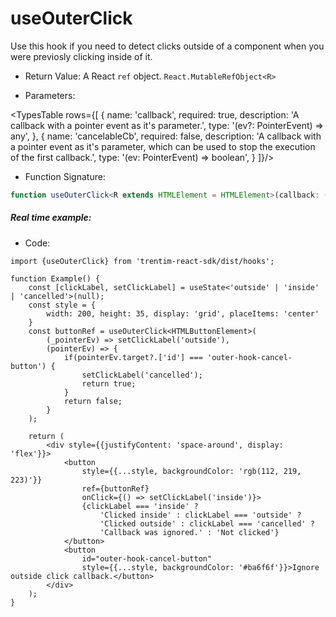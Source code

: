 
<Meta title="Hooks/useOuterClick" />

# useOuterClick

Use this hook if you need to detect clicks outside of a component when you were previosly clicking inside of it.

* Return Value: A React <code>ref</code> object. ```React.MutableRefObject<R>```

* Parameters:

<TypesTable rows={[
   {
        name: 'callback',
        required: true,
        description: 'A callback with a pointer event as it\'s parameter.',
        type: '(ev?: PointerEvent) => any',
     },
     {
        name: 'cancelableCb',
        required: false,
        description: 'A callback with a pointer event as it\'s parameter, which can be used to stop the execution of the first callback.',
        type: '(ev: PointerEvent) => boolean',
     }
]}/>

* Function Signature:
```ts dark
function useOuterClick<R extends HTMLElement = HTMLElement>(callback: (ev?: PointerEvent) => any, cancelableCb?: (ev: PointerEvent) => boolean): React.MutableRefObject<R>
```

##### Real time example:

<OuterClickExample/>

* Code: 
```tsx dark
import {useOuterClick} from 'trentim-react-sdk/dist/hooks';

function Example() {
    const [clickLabel, setClickLabel] = useState<'outside' | 'inside' | 'cancelled'>(null);
    const style = {
        width: 200, height: 35, display: 'grid', placeItems: 'center'
    }
    const buttonRef = useOuterClick<HTMLButtonElement>(
        (_pointerEv) => setClickLabel('outside'),
        (pointerEv) => {
            if(pointerEv.target?.['id'] === 'outer-hook-cancel-button') {
                setClickLabel('cancelled');
                return true;
            }
            return false;
        }
    );

    return (
        <div style={{justifyContent: 'space-around', display: 'flex'}}>
            <button
                style={{...style, backgroundColor: 'rgb(112, 219, 223)'}}
                ref={buttonRef}
                onClick={() => setClickLabel('inside')}>
                {clickLabel === 'inside' ?
                    'Clicked inside' : clickLabel === 'outside' ?
                    'Clicked outside' : clickLabel === 'cancelled' ? 
                    'Callback was ignored.' : 'Not clicked'}
            </button>
            <button
                id="outer-hook-cancel-button" 
                style={{...style, backgroundColor: '#ba6f6f'}}>Ignore outside click callback.</button>
        </div>
    );
}
```